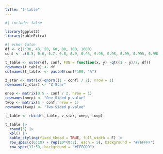```yaml
---
title: "t-table"
---
```


```r
#| include: false

library(ggplot2)
library(kableExtra)
```


```r
#| echo: false
df <- c(1:30, 40, 50, 60, 80, 100, 1000)
conf <- c(0.5, 0.6, 0.7, 0.8, 0.9, 0.95, 0.96, 0.98, 0.99, 0.995, 0.998, 0.999)

t_table <- outer(df, conf, FUN = function(x, y) -qt((1 - y)/2, df))
rownames(t_table) <- df
colnames(t_table) <- paste0(conf*100, "%")

z_star <- matrix(-qnorm((1 - conf) / 2), nrow = 1)
rownames(z_star) <- "Z Star"

onep <- matrix(0.5 - conf / 2, nrow = 1)
rownames(onep) <- "One-Sided p-value"
twop <- matrix(1 - conf, nrow = 1)
rownames(twop) <- "Two-Sided p-value"

t_table <- rbind(t_table, z_star, onep, twop)

t_table |> 
  round(3) |> 
  kbl() |>
  kable_styling(fixed_thead = TRUE, full_width = F) |>
  row_spec(c(6:10) + rep(10*(0:2), each = 5), background = "#F6FFFF") |>
  row_spec(37:39, background = "#FFFCDD")
```
